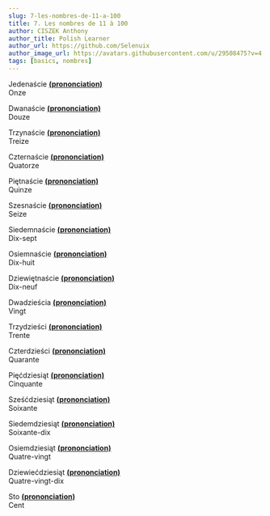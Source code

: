 ```yaml
---
slug: 7-les-nombres-de-11-a-100
title: 7. Les nombres de 11 à 100
author: CISZEK Anthony
author_title: Polish Learner
author_url: https://github.com/Selenuix
author_image_url: https://avatars.githubusercontent.com/u/29508475?v=4
tags: [basics, nombres]
---
```



<TOCInline toc={toc} />

Jedenaście **[(prononciation)](https://cdn.selenuix.tools/polonais/public/audio/7-1.mp3)** <br />
Onze

Dwanaście **[(prononciation)](https://cdn.selenuix.tools/polonais/public/audio/7-2.mp3)** <br />
Douze

Trzynaście **[(prononciation)](https://cdn.selenuix.tools/polonais/public/audio/7-3.mp3)** <br />
Treize

Czternaście **[(prononciation)](https://cdn.selenuix.tools/polonais/public/audio/7-4.mp3)** <br />
Quatorze

Piętnaście **[(prononciation)](https://cdn.selenuix.tools/polonais/public/audio/7-5.mp3)** <br />
Quinze

Szesnaście **[(prononciation)](https://cdn.selenuix.tools/polonais/public/audio/7-6.mp3)** <br />
Seize

Siedemnaście **[(prononciation)](https://cdn.selenuix.tools/polonais/public/audio/7-7.mp3)** <br />
Dix-sept

Osiemnaście **[(prononciation)](https://cdn.selenuix.tools/polonais/public/audio/7-8.mp3)** <br />
Dix-huit

Dziewiętnaście **[(prononciation)](https://cdn.selenuix.tools/polonais/public/audio/7-9.mp3)** <br />
Dix-neuf

Dwadzieścia **[(prononciation)](https://cdn.selenuix.tools/polonais/public/audio/7-10.mp3)** <br />
Vingt

Trzydzieści **[(prononciation)](https://cdn.selenuix.tools/polonais/public/audio/7-11.mp3)** <br />
Trente

Czterdzieści **[(prononciation)](https://cdn.selenuix.tools/polonais/public/audio/7-12.mp3)** <br />
Quarante

Pięćdziesiąt **[(prononciation)](https://cdn.selenuix.tools/polonais/public/audio/7-13.mp3)** <br />
Cinquante

Sześćdziesiąt **[(prononciation)](https://cdn.selenuix.tools/polonais/public/audio/7-14.mp3)** <br />
Soixante

Siedemdziesiąt **[(prononciation)](https://cdn.selenuix.tools/polonais/public/audio/7-15.mp3)** <br />
Soixante-dix

Osiemdziesiąt **[(prononciation)](https://cdn.selenuix.tools/polonais/public/audio/7-16.mp3)** <br />
Quatre-vingt

Dziewiećdziesiąt **[(prononciation)](https://cdn.selenuix.tools/polonais/public/audio/7-17.mp3)** <br />
Quatre-vingt-dix

Sto **[(prononciation)](https://cdn.selenuix.tools/polonais/public/audio/7-18.mp3)** <br />
Cent